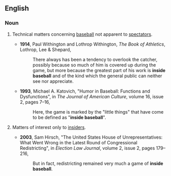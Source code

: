 ==English==
{{wikipedia}}
===Noun===
{{en-noun|sg=[[inside]] [[baseball]]|-}}

# {{idiom|American|sports}} Technical matters concerning [[baseball]] not apparent to [[spectator]]s.
#*'''1914''', Paul Withington and Lothrop Withington, ''The Book of Athletics'', Lothrop, Lee & Shepard,
#*:There always has been a tendency to overlook the catcher, possibly because so much of him is covered up during the game, but more because the greatest part of his work is '''inside baseball''' and of the kind which the general public can neither see nor appreciate.
#*'''1993''', Michael A. Katovich, "Humor in Baseball: Functions and Dysfunctions", in ''The Journal of American Culture'', volume 16, issue 2, pages 7–16,
#*:Here, the game is marked by the "little things" that have come to be defined as "'''inside baseball'''".
# {{idiom|American}} Matters of interest only to [[insider]]s.
#*'''2003''', Sam Hirsch, "The United States House of Unrepresentatives: What Went Wrong in the Latest Round of Congressional Redistricting", in ''Election Law Journal'', volume 2, issue 2, pages 179–216,
#*:But in fact, redistricting remained very much a game of '''inside baseball'''.